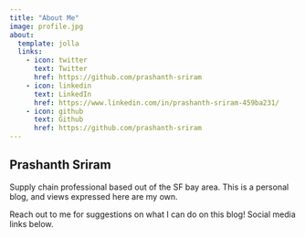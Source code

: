 ```yaml
---
title: "About Me"
image: profile.jpg
about:
  template: jolla
  links:
    - icon: twitter
      text: Twitter
      href: https://github.com/prashanth-sriram
    - icon: linkedin
      text: LinkedIn
      href: https://www.linkedin.com/in/prashanth-sriram-459ba231/ 
    - icon: github
      text: Github
      href: https://github.com/prashanth-sriram
---
```


## Prashanth Sriram

Supply chain professional based out of the SF bay area. This is a personal blog, and views expressed here are my own.

Reach out to me for suggestions on what I can do on this blog! Social media links below.
